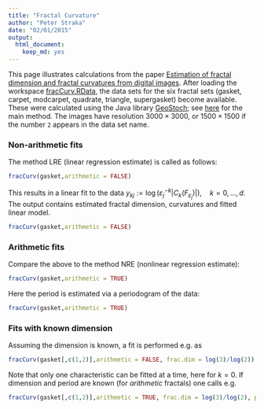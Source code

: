 ```yaml
---
title: "Fractal Curvature"
author: "Peter Straka"
date: "02/01/2015"
output:
  html_document:
    keep_md: yes
---
```


This page illustrates calculations from the paper [Estimation of fractal dimension and fractal curvatures from digital images](http://arxiv.org/abs/1408.6333). 
After loading the workspace [fracCurv.RData](fracCurv.Rdata), the data sets for the six fractal sets (gasket, carpet, modcarpet, quadrate, triangle, supergasket) become available. 
These were calculated using the Java library [GeoStoch](http://www.uni-ulm.de/en/mawi/institute-of-stochastics/software.html); see [here](./?) for the main method. 
The images have resolution $3000 \times 3000$, or $1500 \times 1500$ if the number `2` appears in the data set name.


### Non-arithmetic fits

The method LRE (linear regression estimate) is called as follows: 

```r
fracCurv(gasket,arithmetic = FALSE)
```

This results in a linear fit to the data 
$y_{kj}  := \log \left( \varepsilon_j^{-k} |C_k(F_{\varepsilon_j})|\right), \quad k=0,\ldots, d$. The output contains estimated fractal dimension, curvatures and fitted linear model.

```r
fracCurv(gasket,arithmetic = FALSE)
```

### Arithmetic fits

Compare the above to the method NRE (nonlinear regression estimate): 

```r
fracCurv(gasket,arithmetic = TRUE)
```

Here the period is estimated via a periodogram of the data: 

```r
fracCurv(gasket,arithmetic = TRUE)
```


### Fits with known dimension

Assuming the dimension is known, a fit is performed e.g. as 

```r
fracCurv(gasket[,c(1,2)],arithmetic = FALSE, frac.dim = log(3)/log(2))
```

Note that only one characteristic can be fitted at a time, here for $k = 0$. 
If dimension and period are known (for _arithmetic_ fractals) one calls e.g.

```r
fracCurv(gasket[,c(1,2)],arithmetic = TRUE, frac.dim = log(3)/log(2), period = log(2))
```

